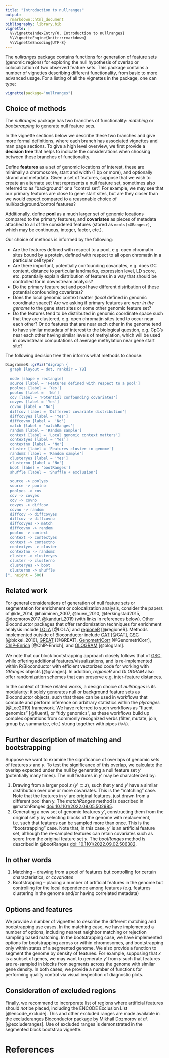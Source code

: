 ```yaml
---
title: "Introduction to nullranges"
output:
  rmarkdown::html_document
bibliography: library.bib
vignette: |
  %\VignetteIndexEntry{0. Introduction to nullranges}
  %\VignetteEngine{knitr::rmarkdown}
  %\VignetteEncoding{UTF-8}
---
```


The *nullranges* package contains functions for generation of feature
sets (genomic regions) for exploring the null hypothesis of overlap or 
colocalization of two observed feature sets. This package contains a
number of vignettes describing different functionality, from basic to
more advanced usage.
For a listing of all the vignettes in the package, one can type:

```r
vignette(package="nullranges")
```

## Choice of methods

The *nullranges* package has two branches of functionality: *matching*
or *bootstrapping* to generate null feature sets. 

In the vignette sections below we describe these two branches and give
more formal definitions, where each branch has associated vignettes
and man page sections.
To give a high level overview, we first provide a **decision tree**
that helps to indicate the considerations when choosing between these
branches of functionality.

Define **features** as a set of genomic locations of interest, these
are minimally a chromosome, start and width (1 bp or more), and
optionally strand and metadata.
Given a set of features, suppose that we wish to create an alternate
set that represents a null feature set, sometimes also referred to as
"background" or a "control set". For example, we may see that our
primary features are close to gene start sites, but are they closer
than we would expect compared to a reasonable choice of
null/background/control features?

Additionally, define **pool** as a much larger set of genomic
locations compared to the primary features, and **covariates** as
pieces of metadata attached to all of the considered features (stored
as `mcols(<GRanges>)`, which may be continuous, integer, factor,
etc.).

Our choice of methods is informed by the following:

* Are the features defined with respect to a pool, e.g. open chromatin
  sites bound by a protein, defined with respect to all open
  chromatin in a particular cell type?
* Are there important, potentially confounding covariates, e.g. does
  GC content, distance to particular landmarks, expression level, LD
  score, etc. potentially explain distribution of features in a way
  that should be controlled for in downstream analysis?
* Do the primary feature set and pool have different distribution of
  these potential confounding covariates?
* Does the local genomic context matter (*local* defined in genomic
  coordinate space)? Are we asking if primary features are 
  *near in the genome* to the gene start sites or some other genomic
  feature set?
* Do the features tend to be distributed in genomic coordinate space
  such that they are clustered, e.g. open chromatin sites tend to
  occur near each other?  Or do features that are near each other in
  the genome tend to have similar metadata of interest to the
  biological question, e.g. CpG's near each other having similar
  levels of methylation, which will be used in downstream computations
  of average methylation near gene start site?

The following decision tree then informs what methods to choose:

```r
DiagrammeR::grViz("digraph {
  graph [layout = dot, rankdir = TB]
  
  node [shape = rectangle]        
  source [label = 'Features defined with respect to a pool']
  poolyes [label = 'Yes']
  poolno [label =  'No']
  cov [label = 'Potential confounding covariates']
  covyes [label = 'Yes']
  covno [label = 'No']
  diffcov [label = 'Different covariate distribution']
  diffcovyes [label = 'Yes']
  diffcovno [label =  'No']
  match [label = 'matchRanges']
  random [label = 'Random sample']
  context [label = 'Local genomic context matters']
  contextyes [label = 'Yes']
  contextno [label = 'No']
  cluster [label = 'Features cluster in genome']
  random2 [label = 'Random sample']
  clusteryes [label = 'Yes']
  clusterno [label = 'No']
  boot [label = 'bootRanges']
  shuffle [label = 'Shuffle + exclusion']

  source -> poolyes
  source -> poolno
  poolyes -> cov
  cov -> covyes
  cov -> covno
  covyes -> diffcov
  covno -> random
  diffcov -> diffcovyes
  diffcov -> diffcovno
  diffcovyes -> match
  diffcovno -> random
  poolno -> context
  context -> contextyes
  context -> contextno
  contextyes -> cluster
  contextno -> random2
  cluster -> clusteryes
  cluster -> clusterno
  clusteryes -> boot
  clusterno -> shuffle
}", height = 500)

```

## Related work

For general considerations of generation of null feature sets or
segmentation for enrichment or colocalization analysis, consider the
papers of
@de_2014,
@haiminen_2007,
@huen_2010,
@ferkingstad2015,
@dozmorov2017,
@kanduri_2019 
(with links in references below).
Other Bioconductor packages that offer randomization techniques for 
enrichment analysis include 
[LOLA](https://bioconductor.org/packages/LOLA) [@LOLA] and 
[regioneR](https://bioconductor.org/packages/regioneR) [@regioneR]. 
Methods implemented outside of Bioconductor include
[GAT](https://github.com/AndreasHeger/gat) [@GAT],
[GSC](https://github.com/ParkerLab/encodegsc) [@bickel_2010],
[GREAT](http://bejerano.stanford.edu/great/public/html/) [@GREAT],
[GenometriCorr](https://github.com/favorov/GenometriCorr) [@GenometriCorr],
[ChIP-Enrich](http://chip-enrich.med.umich.edu/) [@ChIP-Enrich],
and [OLOGRAM](https://dputhier.github.io/pygtftk/ologram.html) [@ologram].

We note that our block bootstrapping approach closely follows that of 
[GSC](https://github.com/ParkerLab/encodegsc), while offering
additional features/visualizations, and is re-implemented within
R/Bioconductor with efficient vectorized code for working with
*GRanges* objects [@granges]. In addition, *regioneR* and *OLOGRAM*
also offer randomization schemes that can preserve e.g. inter-feature
distances.

In the context of these related works, a design choice of *nullranges*
is its modularity: it solely generates null or background feature sets
as Bioconductor objects, such that these can be used in workflows that
compute and perform inference on arbitrary statistics within the
*plyranges* [@Lee2019] framework. We have referred to such workflows
as "fluent genomics" [@fluent], or "tidy genomics", as these workflows
build up complex operations from commonly recognized verbs (filter,
mutate, join, group by, summarize, etc.) strung together with pipes
(`%>%`).

## Further description of matching and bootstrapping

Suppose we want to examine the significance of overlaps
of genomic sets of features $x$ and $y$. To test the significance of
this overlap, we calculate the overlap expected under the null by
generating a null feature set $y'$ (potentially many times). The null
features in $y'$ may be characterized by:

1. Drawing from a larger pool $z$ ($y' \subset z$), such that $y$ and
   $y'$ have a similar distribution over one or more covariates. This
   is the "matching" case. Note that the features in $y'$ are original
   features, just drawn from a different pool than y. The
   *matchRanges* method is described in @matchRanges
   [doi: 10.1101/2022.08.05.502985](https://doi.org/10.1101/2022.08.05.502985).
2. Generating a new set of genomic features $y'$, constructing them
   from the original set $y$ by selecting blocks of the genome with
   replacement, i.e. such that features can be sampled more than once.
   This is the "bootstrapping" case. Note that, in this case, $y'$ is an
   artificial feature set, although the re-sampled features can retain
   covariates such as score from the original feature set $y$.
   The *bootRanges* method is described in @bootRanges
   [doi: 10.1101/2022.09.02.506382](https://doi.org/10.1101/2022.09.02.506382).

## In other words

1. Matching -- drawing from a pool of features but controlling for 
   certain characteristics, or *covariates*
2. Bootstrapping -- placing a number of artificial features in the 
   genome but controlling for the local dependence among features
   (e.g. features clustering in the genome and/or having correlated
   metadata)

## Options and features

We provide a number of vignettes to describe the different matching
and bootstrapping use cases. In the matching case, we have implemented
a number of options, including nearest neighbor matching or
rejection sampling based matching. In the bootstrapping case, we have
implemented options for bootstrapping across or within chromosomes, and
bootstrapping only within states of a segmented genome. We also
provide a function to segment the genome by density of features. For
example, supposing that $x$ is a subset of genes, we may want to
generate $y'$ from $y$ such that features are re-sampled in blocks
from segments across the genome with similar gene density.
In both cases, we provide a number of functions for performing quality
control via visual inspection of diagnostic plots.

## Consideration of excluded regions

Finally, we recommend to incorporate list of regions where artificial
features should *not* be placed, including the ENCODE Exclusion List
[@encode_exclude]. This and other excluded ranges are made available
in the [excluderanges](https://dozmorovlab.github.io/excluderanges/)
Bioconductor package by Mikhail Dozmorov *et al.* [@excluderanges].
Use of excluded ranges is demonstrated in the segmented block bootstrap
vignette.

# References

